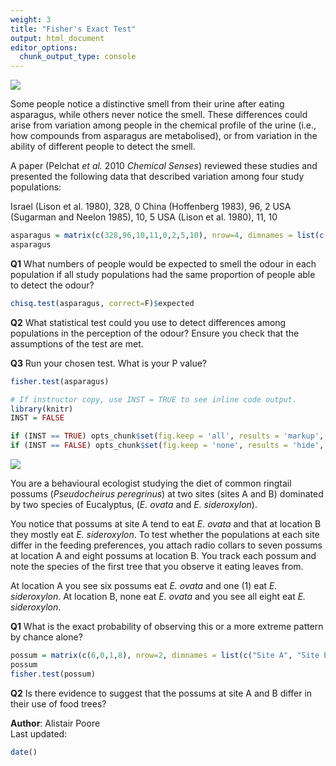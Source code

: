 ```yaml
---
weight: 3
title: "Fisher's Exact Test"
output: html_document
editor_options: 
  chunk_output_type: console
---
```


![](Fishers_exact_test_Q1_image.jpg)

Some people notice a distinctive smell from their urine after eating asparagus, while others never notice the smell. These differences could arise from variation among people in the chemical profile of the urine (i.e., how compounds from asparagus are metabolised), or from variation in the ability of different people to detect the smell.

A paper (Pelchat *et al.* 2010 *Chemical Senses*) reviewed these studies and presented the following data that described variation among four study populations:

Israel (Lison et al. 1980), 328, 0
China (Hoffenberg 1983), 96, 2
USA (Sugarman and Neelon 1985), 10, 5
USA (Lison et al. 1980), 11, 10

```r
asparagus = matrix(c(328,96,10,11,0,2,5,10), nrow=4, dimnames = list(c("Israel", "China", "USA.1", "USA.2"), c("Can detect odour","Cannot detect odour")))
asparagus

```

**Q1**  What numbers of people would be expected to smell the odour in each population if all study populations had the same proportion of people able to detect the odour?

```r
chisq.test(asparagus, correct=F)$expected

```

**Q2**  What statistical test could you use to detect differences among populations in the perception of the odour? Ensure you check that the assumptions of the test are met.

**Q3** Run your chosen test. What is your P value?

```r
fisher.test(asparagus)

```


```r
# If instructor copy, use INST = TRUE to see inline code output.
library(knitr)
INST = FALSE

if (INST == TRUE) opts_chunk$set(fig.keep = 'all', results = 'markup', echo = TRUE)
if (INST == FALSE) opts_chunk$set(fig.keep = 'none', results = 'hide', echo = FALSE)

```

![](Fishers_exact_test_Q2_image.jpg)

You are a behavioural ecologist studying the diet of common ringtail possums (*Pseudocheirus peregrinus*) at two sites (sites A and B) dominated by two species of Eucalyptus, (*E. ovata* and *E. sideroxylon*).

You notice that possums at site A tend to eat  *E. ovata* and that at location B they mostly eat  *E. sideroxylon*. To test whether the populations at each site differ in the feeding preferences, you attach radio collars to seven possums at location A and eight possums at location B. You track each possum and note the species of the first tree that you observe it eating leaves from.

At location A you see six possums eat *E. ovata* and one (1) eat *E. sideroxylon*. At location B, none eat *E. ovata* and you see all eight eat *E. sideroxylon*. 


**Q1** What is the exact probability of observing this or a more extreme pattern by chance alone?

```r
possum = matrix(c(6,0,1,8), nrow=2, dimnames = list(c("Site A", "Site B"), c("E. ovata", "E. sideroxylon")))
possum
fisher.test(possum)
```

**Q2** Is there evidence to suggest that the possums at site A and B differ in their use of food trees?



**Author**: Alistair Poore
<br>
Last updated:
```r
date()
```
